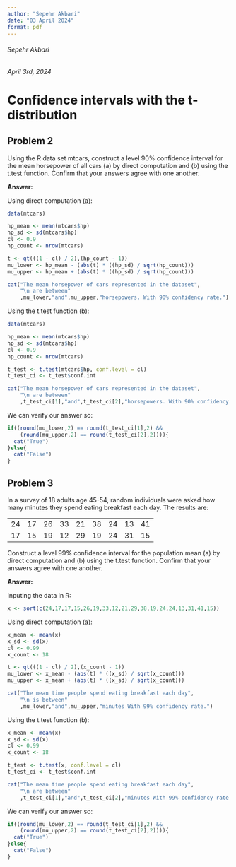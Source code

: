 ```yaml
---
author: "Sepehr Akbari"
date: "03 April 2024"
format: pdf
---
```


###### Sepehr Akbari

###### April 3rd, 2024

# Confidence intervals with the t-distribution

## Problem 2

Using the R data set mtcars, construct a level $90\%$ confidence interval for the mean horsepower of all cars (a) by direct computation and (b) using the t.test function. Confirm that your answers agree with one another.

**Answer:**

Using direct computation (a):

```r
data(mtcars)

hp_mean <- mean(mtcars$hp)
hp_sd <- sd(mtcars$hp)
cl <- 0.9
hp_count <- nrow(mtcars)

t <- qt(((1 - cl) / 2),(hp_count - 1))
mu_lower <- hp_mean - (abs(t) * ((hp_sd) / sqrt(hp_count)))
mu_upper <- hp_mean + (abs(t) * ((hp_sd) / sqrt(hp_count)))

cat("The mean horsepower of cars represented in the dataset",
    "\n are between"
    ,mu_lower,"and",mu_upper,"horsepowers. With 90% confidency rate.")
```

Using the t.test function (b):

```r
data(mtcars)

hp_mean <- mean(mtcars$hp)
hp_sd <- sd(mtcars$hp)
cl <- 0.9
hp_count <- nrow(mtcars)

t_test <- t.test(mtcars$hp, conf.level = cl)
t_test_ci <- t_test$conf.int

cat("The mean horsepower of cars represented in the dataset",
    "\n are between"
    ,t_test_ci[1],"and",t_test_ci[2],"horsepowers. With 90% confidency rate.")
```

We can verify our answer so:

```r
if((round(mu_lower,2) == round(t_test_ci[1],2) && 
    (round(mu_upper,2) == round(t_test_ci[2],2)))){
  cat("True")
}else{
  cat("False")
}
```

## Problem 3

In a survey of $18$ adults age $45$-$54$, random individuals were asked how many minutes they spend eating breakfast each day. The results are:

|     |     |     |     |     |     |     |     |     |
|:---:|:---:|:---:|:---:|:---:|:---:|:---:|:---:|:---:|
| 24  | 17  | 26  | 33  | 21  | 38  | 24  | 13  | 41  |
| 17  | 15  | 19  | 12  | 29  | 19  | 24  | 31  | 15  |

Construct a level $99\%$ confidence interval for the population mean (a) by direct computation and (b) using the t.test function. Confirm that your answers agree with one another.

**Answer:**

Inputing the data in R:

```r
x <- sort(c(24,17,17,15,26,19,33,12,21,29,38,19,24,24,13,31,41,15))
```

Using direct computation (a):

```r
x_mean <- mean(x)
x_sd <- sd(x)
cl <- 0.99
x_count <- 18

t <- qt(((1 - cl) / 2),(x_count - 1))
mu_lower <- x_mean - (abs(t) * ((x_sd) / sqrt(x_count)))
mu_upper <- x_mean + (abs(t) * ((x_sd) / sqrt(x_count)))

cat("The mean time people spend eating breakfast each day",
    "\n is between"
    ,mu_lower,"and",mu_upper,"minutes With 99% confidency rate.")
```

Using the t.test function (b):

```r
x_mean <- mean(x)
x_sd <- sd(x)
cl <- 0.99
x_count <- 18

t_test <- t.test(x, conf.level = cl)
t_test_ci <- t_test$conf.int

cat("The mean time people spend eating breakfast each day",
    "\n are between"
    ,t_test_ci[1],"and",t_test_ci[2],"minutes With 99% confidency rate.")
```

We can verify our answer so:

```r
if((round(mu_lower,2) == round(t_test_ci[1],2) && 
    (round(mu_upper,2) == round(t_test_ci[2],2)))){
  cat("True")
}else{
  cat("False")
}
```